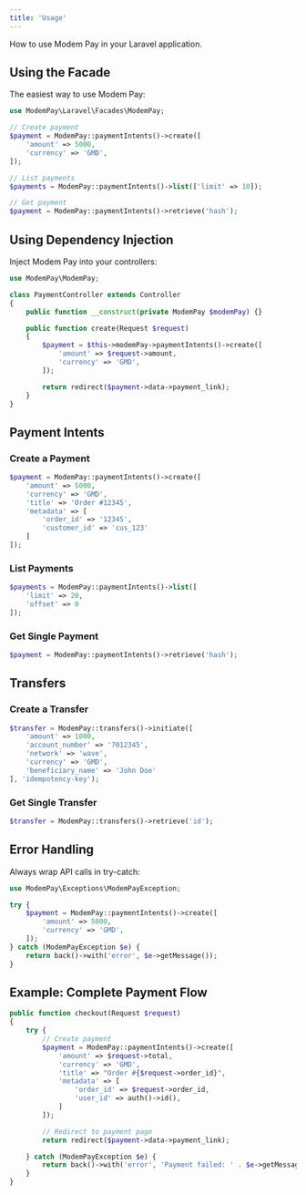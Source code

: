 ```yaml
---
title: 'Usage'
---
```


How to use Modem Pay in your Laravel application.

## Using the Facade

The easiest way to use Modem Pay:
```php
use ModemPay\Laravel\Facades\ModemPay;

// Create payment
$payment = ModemPay::paymentIntents()->create([
    'amount' => 5000,
    'currency' => 'GMD',
]);

// List payments
$payments = ModemPay::paymentIntents()->list(['limit' => 10]);

// Get payment
$payment = ModemPay::paymentIntents()->retrieve('hash');
```

## Using Dependency Injection

Inject Modem Pay into your controllers:
```php
use ModemPay\ModemPay;

class PaymentController extends Controller
{
    public function __construct(private ModemPay $modemPay) {}

    public function create(Request $request)
    {
        $payment = $this->modemPay->paymentIntents()->create([
            'amount' => $request->amount,
            'currency' => 'GMD',
        ]);

        return redirect($payment->data->payment_link);
    }
}
```

## Payment Intents

### Create a Payment
```php
$payment = ModemPay::paymentIntents()->create([
    'amount' => 5000,
    'currency' => 'GMD',
    'title' => 'Order #12345',
    'metadata' => [
        'order_id' => '12345',
        'customer_id' => 'cus_123'
    ]
]);
```

### List Payments
```php
$payments = ModemPay::paymentIntents()->list([
    'limit' => 20,
    'offset' => 0
]);
```

### Get Single Payment
```php
$payment = ModemPay::paymentIntents()->retrieve('hash');
```

## Transfers

### Create a Transfer
```php
$transfer = ModemPay::transfers()->initiate([
    'amount' => 1000,
    'account_number' => '7012345',
    'network' => 'wave',
    'currency' => 'GMD',
    'beneficiary_name' => 'John Doe'
], 'idempotency-key');
```

### Get Single Transfer
```php
$transfer = ModemPay::transfers()->retrieve('id');
```

## Error Handling

Always wrap API calls in try-catch:
```php
use ModemPay\Exceptions\ModemPayException;

try {
    $payment = ModemPay::paymentIntents()->create([
        'amount' => 5000,
        'currency' => 'GMD',
    ]);
} catch (ModemPayException $e) {
    return back()->with('error', $e->getMessage());
}
```

## Example: Complete Payment Flow
```php
public function checkout(Request $request)
{
    try {
        // Create payment
        $payment = ModemPay::paymentIntents()->create([
            'amount' => $request->total,
            'currency' => 'GMD',
            'title' => "Order #{$request->order_id}",
            'metadata' => [
                'order_id' => $request->order_id,
                'user_id' => auth()->id(),
            ]
        ]);

        // Redirect to payment page
        return redirect($payment->data->payment_link);

    } catch (ModemPayException $e) {
        return back()->with('error', 'Payment failed: ' . $e->getMessage());
    }
}
```
